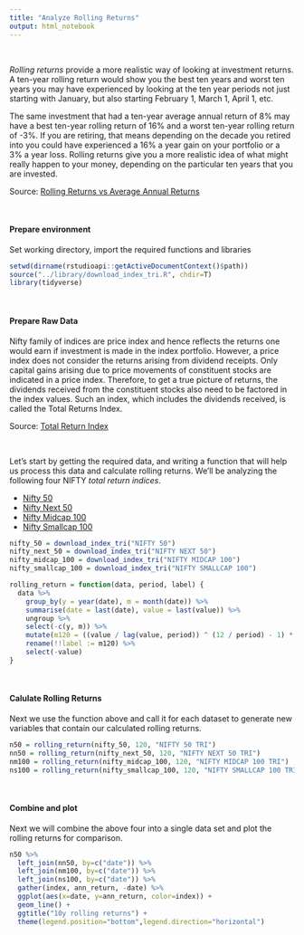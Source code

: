 ```yaml
---
title: "Analyze Rolling Returns"
output: html_notebook
---
```


\  

*Rolling returns* provide a more realistic way of looking at investment returns. A ten-year rolling return would show you the best ten years and worst ten years you may have experienced by looking at the ten year periods not just starting with January, but also starting February 1, March 1, April 1, etc.

The same investment that had a ten-year average annual return of 8% may have a best ten-year rolling return of 16% and a worst ten-year rolling return of -3%. If you are retiring, that means depending on the decade you retired into you could have experienced a 16% a year gain on your portfolio or a 3% a year loss. Rolling returns give you a more realistic idea of what might really happen to your money, depending on the particular ten years that you are invested.

Source: [Rolling Returns vs Average Annual Returns](https://www.thebalance.com/rolling-returns-versus-average-annual-returns-2388654)

\  

#### Prepare environment
Set working directory, import the required functions and libraries

```r
setwd(dirname(rstudioapi::getActiveDocumentContext()$path))
source("../library/download_index_tri.R", chdir=T)
library(tidyverse)
```

\  

#### Prepare Raw Data

Nifty family of indices are price index and hence reflects the returns one would earn if investment is made in the index portfolio. However, a price index does not consider the returns arising from dividend receipts. Only capital gains arising due to price movements of constituent stocks are indicated in a price index. Therefore, to get a true picture of returns, the dividends received from the constituent stocks also need to be factored in the index values. Such an index, which includes the dividends received, is called the Total Returns Index.

Source: [Total Return Index](https://www.nseindia.com/products/content/equities/indices/total_returns_index.htm)

\  

Let's start by getting the required data, and writing a function that will help us process this data and calculate rolling returns. We'll be analyzing the following four NIFTY *total return indices*. 

* [Nifty 50](https://nseindia.com/products/content/equities/indices/nifty_50.htm)
* [Nifty Next 50](https://nseindia.com/products/content/equities/indices/nifty_next_50.htm)
* [Nifty Midcap 100](https://nseindia.com/products/content/equities/indices/nifty_midcap_100.htm)
* [Nifty Smallcap 100](https://nseindia.com/products/content/equities/indices/nifty_smallcap_100.htm)


```r
nifty_50 = download_index_tri("NIFTY 50")
nifty_next_50 = download_index_tri("NIFTY NEXT 50")
nifty_midcap_100 = download_index_tri("NIFTY MIDCAP 100")
nifty_smallcap_100 = download_index_tri("NIFTY SMALLCAP 100")

rolling_return = function(data, period, label) {
  data %>%
    group_by(y = year(date), m = month(date)) %>%
    summarise(date = last(date), value = last(value)) %>%
    ungroup %>%
    select(-c(y, m)) %>%
    mutate(m120 = ((value / lag(value, period)) ^ (12 / period) - 1) * 100) %>%
    rename(!!label := m120) %>%
    select(-value)
}
```

\  

#### Calulate Rolling Returns

Next we use the function above and call it for each dataset to generate new variables that contain our calculated rolling returns.

```r
n50 = rolling_return(nifty_50, 120, "NIFTY 50 TRI")
nn50 = rolling_return(nifty_next_50, 120, "NIFTY NEXT 50 TRI")
nm100 = rolling_return(nifty_midcap_100, 120, "NIFTY MIDCAP 100 TRI")
ns100 = rolling_return(nifty_smallcap_100, 120, "NIFTY SMALLCAP 100 TRI")
```

\  

#### Combine and plot

Next we will combine the above four into a single data set and plot the rolling returns for comparison.

```r
n50 %>%
  left_join(nn50, by=c("date")) %>%
  left_join(nm100, by=c("date")) %>%
  left_join(ns100, by=c("date")) %>%
  gather(index, ann_return, -date) %>%
  ggplot(aes(x=date, y=ann_return, color=index)) +
  geom_line() +
  ggtitle("10y rolling returns") + 
  theme(legend.position="bottom",legend.direction="horizontal")
```

\  